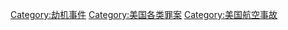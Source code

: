 [[Category:劫机事件|Category:劫机事件]]
[[Category:美国各类罪案|Category:美国各类罪案]]
[[Category:美国航空事故|Category:美国航空事故]]